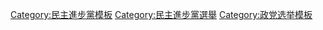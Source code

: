 {{Navbox
|name=民主進步黨選舉
|title=[[民主進步黨]][[選舉]]
|image=

|group1=[[民主進步黨主席|黨主席]]選舉
|list1= [[1986年民主進步黨主席選舉|1986年]]（第1屆）• [[1987年民主進步黨主席選舉|1987年]]（第2屆）• [[1988年民主進步黨主席選舉|1988年]]（第3屆）• [[1990年民主進步黨主席選舉|1990年]]（第4屆）<br> [[1992年民主進步黨主席選舉|1992年]]（第5屆）• [[1994年民主進步黨主席選舉|1994年]]（第6屆）• [[1996年民主進步黨主席選舉|1996年]]（第7屆）• [[1998年民主進步黨主席選舉|1998年]]（第8屆）<br> [[2000年民主進步黨主席選舉|2000年]]（第9屆）• [[2005年民主進步黨主席補選|2005年]]（ 補選 ）• [[2006年民主進步黨主席補選|2006年]]（ 補選 ）• [[2008年民主進步黨主席選舉|2008年]]（第12屆）<br>[[2010年民主進步黨主席選舉|2010年]]（第13屆）• [[2012年民主進步黨主席選舉|2012年]]（第14屆）• [[2014年民主進步黨主席選舉|2014年]]（第15屆）•[[2019年民主進步黨主席補選|2019年]]（第16屆補選）<br>

|group2=[[中華民國總統|總統]]提名選舉
|list2=  [[1995年民主進步黨總統提名選舉|1995年]]（第9屆） • [[1999年民主進步黨總統提名選舉|1999年]]（第10屆） • [[2003年民主進步黨總統提名選舉|2003年]]（第11屆） • [[2007年民主進步黨總統提名選舉|2007年]]（第12屆）• [[2011年民主進步黨總統提名選舉|2011年]]（第13屆）<br>[[2016年民主進步黨總統提名選舉|2015年]]（第14屆）• [[2020年民主進步黨總統提名選舉|2019年]]（第15屆）

}}
<noinclude>
[[Category:民主進步黨模板]]
[[Category:民主進步黨選舉]]
[[Category:政党选举模板]]
</noinclude>